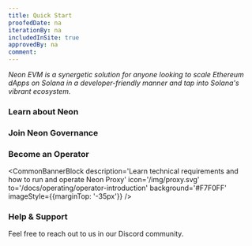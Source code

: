 ```yaml
---
title: Quick Start
proofedDate: na
iterationBy: na
includedInSite: true
approvedBy: na
comment:
---
```



*Neon EVM is a synergetic solution for anyone looking to scale Ethereum dApps on Solana in a developer-friendly manner and tap into Solana's vibrant ecosystem.*
<QuickStartList/>

### Learn about Neon

<CommonBannerBlock description='Read about the basics of the Neon ecosystem'
  icon='/img/learn.svg' to='/docs/about/neon_ecosystem' background='#ECFFF8' />

### Join Neon Governance
<CommonBannerBlock description='Influence Neon’s ecosystem development<br /> by casting your vote'
  icon='/img/governance.svg' to='/docs/governance/overview' background='#FFF1FA' />

### Become an Operator

<CommonBannerBlock description='Learn technical requirements and<br /> how to run and operate Neon Proxy'
  icon='/img/proxy.svg' to='/docs/operating/operator-introduction' background='#F7F0FF' imageStyle={{marginTop: '-35px'}} />

### Help & Support

Feel free to reach out to us in our Discord community.

<ServiceLink title='Ask on Discord' description='Our 🧰 rescue team is ready to help' icon='/icons/discord.svg' link='https://discord.com/invite/d9BhxNWTsj' />
